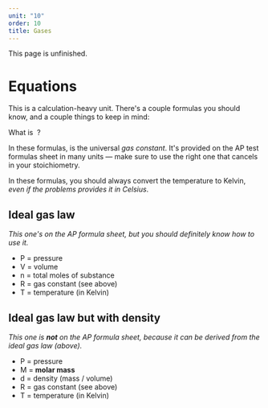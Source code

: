```yaml
---
unit: "10"
order: 10
title: Gases
---
```


<Callout emoji="🚧">
This page is unfinished.
</Callout>

<div
  style={{
    marginBottom: 32
  }}
/>

# Equations

This is a calculation-heavy unit. There's a couple formulas you should know, and a couple things to keep in mind: 

<Callout emoji="🤔">
What is <InlineMath text="R" />&nbsp;?

In these formulas, <InlineMath text="R" /> is the universal *gas constant*. It's provided on the AP test formulas sheet in many units — make sure to use the right one that cancels in your stoichiometry. 
</Callout>

<div
  style={{
    marginBottom: 16
  }}
/>

<Callout emoji="⚠️">
In these formulas, you should always convert the temperature to Kelvin, <em>even if the problems provides it in Celsius</em>.
</Callout>

## Ideal gas law

*This one's on the AP formula sheet, but you should definitely know how to use it.*

<Equation text="PV = nRT" />

* P = pressure
* V = volume
* n = total moles of substance
* R = gas constant (see above)
* T = temperature (in Kelvin)

## Ideal gas law but with density

*This one is **not** on the AP formula sheet, because it can be derived from the ideal gas law (above).*

<Equation text="PM = dRT" />

* P = pressure
* M = **molar mass**
* d = density (mass / volume)
* R = gas constant (see above)
* T = temperature (in Kelvin)